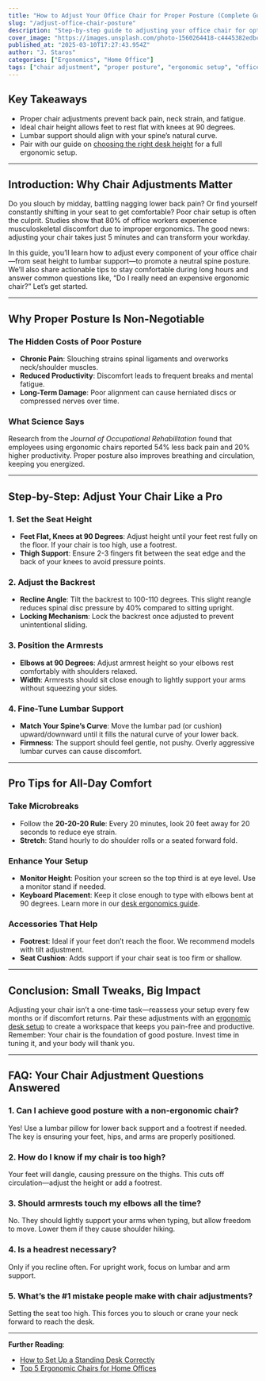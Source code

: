 ```yaml
---
title: "How to Adjust Your Office Chair for Proper Posture (Complete Guide)"
slug: "/adjust-office-chair-posture"
description: "Step-by-step guide to adjusting your office chair for optimal posture, reducing back pain, and boosting productivity. Includes ergonomic tips and FAQs."
cover_image: "https://images.unsplash.com/photo-1560264418-c4445382edbc?q=80&w=1080"
published_at: "2025-03-10T17:27:43.954Z"
author: "J. Staros"
categories: ["Ergonomics", "Home Office"]
tags: ["chair adjustment", "proper posture", "ergonomic setup", "office health", "workspace comfort"]
---
```


## Key Takeaways

- Proper chair adjustments prevent back pain, neck strain, and fatigue.
- Ideal chair height allows feet to rest flat with knees at 90 degrees.
- Lumbar support should align with your spine’s natural curve.
- Pair with our guide on [choosing the right desk height](/posts/ideal-desk-height) for a full ergonomic setup.

---

## Introduction: Why Chair Adjustments Matter

Do you slouch by midday, battling nagging lower back pain? Or find yourself constantly shifting in your seat to get comfortable? Poor chair setup is often the culprit. Studies show that 80% of office workers experience musculoskeletal discomfort due to improper ergonomics. The good news: adjusting your chair takes just 5 minutes and can transform your workday.

In this guide, you’ll learn how to adjust every component of your office chair—from seat height to lumbar support—to promote a neutral spine posture. We’ll also share actionable tips to stay comfortable during long hours and answer common questions like, “Do I really need an expensive ergonomic chair?” Let’s get started.

---

## Why Proper Posture Is Non-Negotiable

### The Hidden Costs of Poor Posture
- **Chronic Pain**: Slouching strains spinal ligaments and overworks neck/shoulder muscles.
- **Reduced Productivity**: Discomfort leads to frequent breaks and mental fatigue.
- **Long-Term Damage**: Poor alignment can cause herniated discs or compressed nerves over time.

### What Science Says
Research from the *Journal of Occupational Rehabilitation* found that employees using ergonomic chairs reported 54% less back pain and 20% higher productivity. Proper posture also improves breathing and circulation, keeping you energized.

---

## Step-by-Step: Adjust Your Chair Like a Pro

### 1. Set the Seat Height
- **Feet Flat, Knees at 90 Degrees**: Adjust height until your feet rest fully on the floor. If your chair is too high, use a footrest.
- **Thigh Support**: Ensure 2-3 fingers fit between the seat edge and the back of your knees to avoid pressure points.

### 2. Adjust the Backrest
- **Recline Angle**: Tilt the backrest to 100-110 degrees. This slight reangle reduces spinal disc pressure by 40% compared to sitting upright.
- **Locking Mechanism**: Lock the backrest once adjusted to prevent unintentional sliding.

### 3. Position the Armrests
- **Elbows at 90 Degrees**: Adjust armrest height so your elbows rest comfortably with shoulders relaxed.
- **Width**: Armrests should sit close enough to lightly support your arms without squeezing your sides.

### 4. Fine-Tune Lumbar Support
- **Match Your Spine’s Curve**: Move the lumbar pad (or cushion) upward/downward until it fills the natural curve of your lower back.
- **Firmness**: The support should feel gentle, not pushy. Overly aggressive lumbar curves can cause discomfort.

---

## Pro Tips for All-Day Comfort

### Take Microbreaks
- Follow the **20-20-20 Rule**: Every 20 minutes, look 20 feet away for 20 seconds to reduce eye strain.
- **Stretch**: Stand hourly to do shoulder rolls or a seated forward fold.

### Enhance Your Setup
- **Monitor Height**: Position your screen so the top third is at eye level. Use a monitor stand if needed.
- **Keyboard Placement**: Keep it close enough to type with elbows bent at 90 degrees. Learn more in our [desk ergonomics guide](/posts/desk-ergonomics-101).

### Accessories That Help
- **Footrest**: Ideal if your feet don’t reach the floor. We recommend models with tilt adjustment.
- **Seat Cushion**: Adds support if your chair seat is too firm or shallow.

---

## Conclusion: Small Tweaks, Big Impact

Adjusting your chair isn’t a one-time task—reassess your setup every few months or if discomfort returns. Pair these adjustments with an [ergonomic desk setup](/posts/ergonomic-desk-guide) to create a workspace that keeps you pain-free and productive. Remember: Your chair is the foundation of good posture. Invest time in tuning it, and your body will thank you.

---

## FAQ: Your Chair Adjustment Questions Answered

### 1. Can I achieve good posture with a non-ergonomic chair?
Yes! Use a lumbar pillow for lower back support and a footrest if needed. The key is ensuring your feet, hips, and arms are properly positioned.

### 2. How do I know if my chair is too high?
Your feet will dangle, causing pressure on the thighs. This cuts off circulation—adjust the height or add a footrest.

### 3. Should armrests touch my elbows all the time?
No. They should lightly support your arms when typing, but allow freedom to move. Lower them if they cause shoulder hiking.

### 4. Is a headrest necessary?
Only if you recline often. For upright work, focus on lumbar and arm support.

### 5. What’s the #1 mistake people make with chair adjustments?
Setting the seat too high. This forces you to slouch or crane your neck forward to reach the desk.

---

**Further Reading**:
- [How to Set Up a Standing Desk Correctly](/posts/standing-desk-setup)
- [Top 5 Ergonomic Chairs for Home Offices](/posts/best-ergonomic-chairs)
